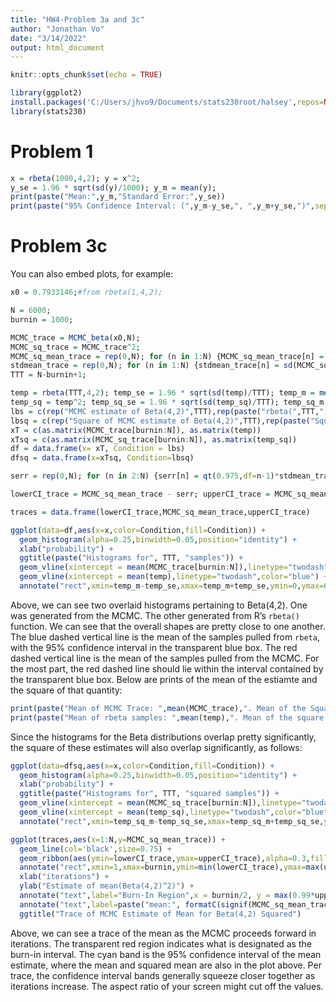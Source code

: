 ```yaml
---
title: "HW4-Problem 3a and 3c"
author: "Jonathan Vo"
date: "3/14/2022"
output: html_document
---
```


```r
knitr::opts_chunk$set(echo = TRUE)
```

```r
library(ggplot2)
install.packages('C:/Users/jhvo9/Documents/stats230root/halsey',repos=NULL,type="source")
library(stats230)
```

# Problem 1

```r
x = rbeta(1000,4,2); y = x^2;
y_se = 1.96 * sqrt(sd(y)/1000); y_m = mean(y);
print(paste("Mean:",y_m,"Standard Error:",y_se))
print(paste("95% Confidence Interval: (",y_m-y_se,", ",y_m+y_se,")",sep=""))
```

# Problem 3c

You can also embed plots, for example:

```r
x0 = 0.7933146;#from rbeta(1,4,2);

N = 6000;
burnin = 1000;

MCMC_trace = MCMC_beta(x0,N);
MCMC_sq_trace = MCMC_trace^2;
MCMC_sq_mean_trace = rep(0,N); for (n in 1:N) {MCMC_sq_mean_trace[n] = mean(MCMC_sq_trace[1:n])};
stdmean_trace = rep(0,N); for (n in 1:N) {stdmean_trace[n] = sd(MCMC_sq_mean_trace[1:n])}
TTT = N-burnin+1;

temp = rbeta(TTT,4,2); temp_se = 1.96 * sqrt(sd(temp)/TTT); temp_m = mean(temp);
temp_sq = temp^2; temp_sq_se = 1.96 * sqrt(sd(temp_sq)/TTT); temp_sq_m = mean(temp_sq); 
lbs = c(rep("MCMC estimate of Beta(4,2)",TTT),rep(paste("rbeta(",TTT,",4,2) Samples",sep=""),TTT))
lbsq = c(rep("Square of MCMC estimate of Beta(4,2)",TTT),rep(paste("Square of rbeta(",TTT,",4,2) Samples",sep=""),TTT))
xT = c(as.matrix(MCMC_trace[burnin:N]), as.matrix(temp))
xTsq = c(as.matrix(MCMC_sq_trace[burnin:N]), as.matrix(temp_sq))
df = data.frame(x= xT, Condition = lbs)
dfsq = data.frame(x=xTsq, Condition=lbsq)

serr = rep(0,N); for (n in 2:N) {serr[n] = qt(0.975,df=n-1)*stdmean_trace[n]/sqrt(n);}

lowerCI_trace = MCMC_sq_mean_trace - serr; upperCI_trace = MCMC_sq_mean_trace + serr;

traces = data.frame(lowerCI_trace,MCMC_sq_mean_trace,upperCI_trace)
```

```r
ggplot(data=df,aes(x=x,color=Condition,fill=Condition)) + 
  geom_histogram(alpha=0.25,binwidth=0.05,position="identity") + 
  xlab("probability") + 
  ggtitle(paste("Histograms for", TTT, "samples")) +
  geom_vline(xintercept = mean(MCMC_trace[burnin:N]),linetype="twodash",color="red") + 
  geom_vline(xintercept = mean(temp),linetype="twodash",color="blue") +
  annotate("rect",xmin=temp_m-temp_se,xmax=temp_m+temp_se,ymin=0,ymax=650,alpha=0.1,fill="blue")

```
Above, we can see two overlaid histograms pertaining to Beta(4,2). One was generated from the MCMC. The other generated from R's `rbeta()` function. We can see that the overall shapes are pretty close to one another. The blue dashed vertical line is the mean of the samples pulled from `rbeta`, with the 95% confidence interval in the transparent blue box. The red dashed vertical line is the mean of the samples pulled from the MCMC. For the most part, the red dashed line should lie within the interval contained by the transparent blue box. Below are prints of the mean of the estiamte and the square of that quantity:
```r
print(paste("Mean of MCMC Trace: ",mean(MCMC_trace),". Mean of the Square of the MCMC Trace:", MCMC_sq_mean_trace[N],".",sep=""))
print(paste("Mean of rbeta samples: ",mean(temp),". Mean of the square of the rbeta samples:", mean(temp^2),".",sep=""))
```
Since the histograms for the Beta distributions overlap pretty significantly, the square of these estimates will also overlap significantly, as follows:
```r
ggplot(data=dfsq,aes(x=x,color=Condition,fill=Condition)) + 
  geom_histogram(alpha=0.25,binwidth=0.05,position="identity") + 
  xlab("probability") + 
  ggtitle(paste("Histograms for", TTT, "squared samples")) +
  geom_vline(xintercept = mean(MCMC_sq_trace[burnin:N]),linetype="twodash",color="red") + 
  geom_vline(xintercept = mean(temp_sq),linetype="twodash",color="blue") +
  annotate("rect",xmin=temp_sq_m-temp_sq_se,xmax=temp_sq_m+temp_sq_se,ymin=0,ymax=650,alpha=0.1,fill="blue")

```

```r
ggplot(traces,aes(x=1:N,y=MCMC_sq_mean_trace)) +
  geom_line(col='black',size=0.75) +
  geom_ribbon(aes(ymin=lowerCI_trace,ymax=upperCI_trace),alpha=0.3,fill='cyan') +
  annotate("rect",xmin=1,xmax=burnin,ymin=min(lowerCI_trace),ymax=max(upperCI_trace),alpha=0.05,fill="red") +
  xlab("iterations") +
  ylab("Estimate of mean(Beta(4,2)^2)") +
  annotate("text",label="Burn-In Region",x = burnin/2, y = max(0.99*upperCI_trace),col='red',size=5) +
  annotate("text",label=paste("mean:", formatC(signif(MCMC_sq_mean_trace[N],digits=3), digits=3,format="fg", flag="#")),x = as.integer(N*0.9), y = 1.2*upperCI_trace[N],col='black',size=5)+
  ggtitle("Trace of MCMC Estimate of Mean for Beta(4,2) Squared")

```
Above, we can see a trace of the mean as the MCMC proceeds forward in iterations. The transparent red region indicates what is designated as the burn-in interval. The cyan band is the 95% confidence interval of the mean estimate, where the mean and squared mean are also in the plot above. Per trace, the confidence interval bands generally squeeze closer together as iterations increase. The aspect ratio of your screen might cut off the values.
